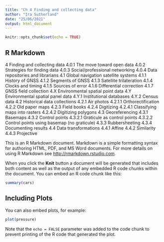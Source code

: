 ```yaml
---
title: "Ch 4 Finding and collecting data"
author: "Ira Sutherland"
date: "25/06/2021"
output: html_document
---
```


```r
knitr::opts_chunk$set(echo = TRUE)
```

## R Markdown

4	Finding and collecting data 
4.0.1	The move toward open data 
4.0.2	Strategies for finding data
4.0.3	Social/professional networking 
4.0.4	Data repositories and librarians 
4.1	Global navigation satellite systems
4.1.1	History of GNSS
4.1.2	Segments of GNSS
4.1.3	Satellite trilateration
4.1.4	Clocks and timing
4.1.5	Sources of error
4.1.6	Differential correction
4.1.7	GNSS field collection
4.X	Environmental spatial point data
4.Y	Environmental spatial panel data
4.Y.1	Institutional databases
4.Y.2	Census data
4.2	Historical data collections
4.2.1	Air photos
4.2.1.1	Orthorectification
4.2.2	Old paper maps
4.2.3	Field books
4.2.4	Digitizing 
4.2.4.1	Classifying maps into rasters
4.2.4.2	Digitizing polygons
4.3	Georeferencing
4.3.1	Basemaps
4.3.2	Control points
4.3.2.1	Graticule as control points 
4.3.2.2	Control points using basemap (no graticule)
4.3.3	Rubbersheeting
4.3.4	Documenting results
4.4	Data transformations
4.4.1	Affine
4.4.2	Similarity
4.4.3	Projective

This is an R Markdown document. Markdown is a simple formatting syntax for authoring HTML, PDF, and MS Word documents. For more details on using R Markdown see <http://rmarkdown.rstudio.com>.

When you click the **Knit** button a document will be generated that includes both content as well as the output of any embedded R code chunks within the document. You can embed an R code chunk like this:

```r
summary(cars)
```

## Including Plots

You can also embed plots, for example:

```r
plot(pressure)
```

Note that the `echo = FALSE` parameter was added to the code chunk to prevent printing of the R code that generated the plot.
